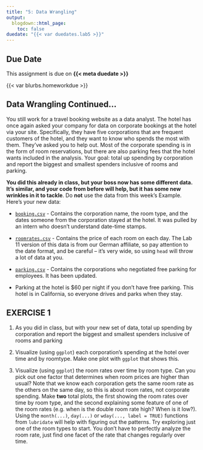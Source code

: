 ```yaml
---
title: "5: Data Wrangling"
output:
  blogdown::html_page:
    toc: false
duedate: "{{< var duedates.lab5 >}}"
---
```


<!-- Updated 8.30.22, but classdata/bank.csv may need to be updated still -- it also uses 'y' instead of 'default' (though data/bank23 was fixed; this is maybe different data?) -->



::: {.callout-warning}
## Due Date
This assignment is due on **{{< meta duedate >}}**
:::

{{< var blurbs.homeworkdue >}}



## Data Wrangling Continued...

You still work for a travel booking website as a data analyst. The hotel has once again asked your company for data on corporate bookings at the hotel via your site. Specifically, they have five corporations that are frequent customers of the hotel, and they want to know who spends the most with them. They've asked you to help out. Most of the corporate spending is in the form of room reservations, but there are also parking fees that the hotel wants included in the analysis. Your goal: total up spending by corporation and report the biggest and smallest spenders inclusive of rooms and parking.

**You did this already in class, but your boss now has some __different__ data. It's similar, and your code from before will help, but it has some new wrinkles in it to tackle**. Do __not__ use the data from this week's Example. Here's your new data:

- [<i class="fas fa-file-csv"></i> `booking.csv`](/data/Lab_booking.csv) - Contains the corporation name, the room type, and the dates someone from the corporation stayed at the hotel. It was pulled by an intern who doesn't understand date-time stamps. 

- [<i class="fas fa-file-csv"></i> `roomrates.csv`](/data/Lab_roomrates.csv) - Contains the price of each room on each day. The Lab 11 version of this data is from our German affiliate, so pay attention to the date format, and be careful -- it's very wide, so using `head` will throw a lot of data at you.

- [<i class="fas fa-file-csv"></i> `parking.csv`](/data/Lab_parking.csv) - Contains the corporations who negotiated free parking for employees. It has been updated.

- Parking at the hotel is \$60 per night if you don't have free parking. This hotel is in California, so everyone drives and parks when they stay.


::: {.callout-note}

## EXERCISE 1

1. As you did in class, but with your new set of data, total up spending by corporation and report the biggest and smallest spenders inclusive of rooms and parking

2. Visualize (using `ggplot`) each corporation's spending at the hotel over time and by roomtype. Make one plot with `ggplot` that shows this.

2. Visualize (using `ggplot`) the room rates over time by room type. Can you pick out one factor that determines when room prices are higher than usual? Note that we know each corporation gets the same room rate as the others on the same day, so this is about room rates, not corporate spending. Make **two** total plots, the first showing the room rates over time by room type, and the second explaining some feature of one of the room rates (e.g. when is the double room rate high? When is it low?). Using the `month(...)`, `day(...)` or `wday(..., label = TRUE)` functions from `lubridate` will help with figuring out the patterns. Try exploring just one of the room types to start. You don't have to perfectly analyze the room rate, just find one facet of the rate that changes regularly over time.

:::

